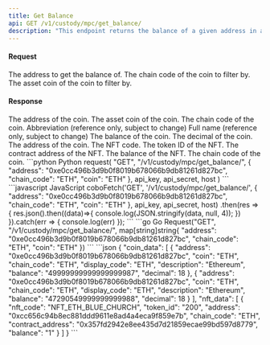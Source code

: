 ```yaml
---
title: Get Balance
api: GET /v1/custody/mpc/get_balance/ 
description: "This endpoint returns the balance of a given address in a custody wallet. The response contains information about the coins and NFTs held by the address, including their balance, decimal, and description."
---
```

#### Request
<ParamField query="address" type="String" required>The address to get the balance of.</ParamField>
<ParamField query="chain_code" type="String" >The chain code of the coin to filter by.</ParamField>
<ParamField query="coin" type="String" >The asset coin of the coin to filter by.</ParamField>

#### Response
<ResponseField name="coin_data" type="object[ ]">
    <Expandable title="object">
        <ResponseField name="address" type="String" >The address of the coin.</ResponseField>
        <ResponseField name="coin" type="String" >The asset coin of the coin.</ResponseField>
        <ResponseField name="chain_code" type="String" >The chain code of the coin.</ResponseField>
        <ResponseField name="display_code" type="String" >Abbreviation (reference only, subject to change)</ResponseField>
        <ResponseField name="description" type="String" >Full name (reference only, subject to change)</ResponseField>
        <ResponseField name="balance" type="String" >The balance of the coin.</ResponseField>
        <ResponseField name="decimal" type="Int" >The decimal of the coin.</ResponseField>
    </Expandable>
</ResponseField>

<ResponseField name="nft_data" type="object[ ]">
    <Expandable title="object">
        <ResponseField name="address" type="String" >The address of the coin.</ResponseField>
        <ResponseField name="nft_code" type="String" >The NFT code.</ResponseField>
        <ResponseField name="token_id" type="String" >The token ID of the NFT.</ResponseField>
        <ResponseField name="contract_address" type="String" >The contract address of the NFT.</ResponseField>
        <ResponseField name="balance" type="String" >The balance of the NFT.</ResponseField>
        <ResponseField name="chain_code" type="String" >The chain code of the coin.</ResponseField>
    </Expandable>
</ResponseField>

<RequestExample>
```python Python
request(
    "GET",
    "/v1/custody/mpc/get_balance/",
    {
        "address": "0xe0cc496b3d9b0f8019b678066b9db81261d827bc",
        "chain_code": "ETH",
        "coin": "ETH"
    },
    api_key, api_secret, host
)
```
```javascript JavaScript
coboFetch('GET', '/v1/custody/mpc/get_balance/', {
    "address": "0xe0cc496b3d9b0f8019b678066b9db81261d827bc",
    "chain_code": "ETH",
    "coin": "ETH"
}, api_key, api_secret, host)
    .then(res => {
        res.json().then((data)=>{
            console.log(JSON.stringify(data, null, 4));
        })
    }).catch(err => {
        console.log(err)
    });
```
```go Go
Request("GET", "/v1/custody/mpc/get_balance/", map[string]string{
    "address": "0xe0cc496b3d9b0f8019b678066b9db81261d827bc",
    "chain_code": "ETH",
    "coin": "ETH"
})
```
</RequestExample>

<ResponseExample>
```json
{
  "coin_data": [
    {
      "address": "0xe0cc496b3d9b0f8019b678066b9db81261d827bc",
      "coin": "ETH",
      "chain_code": "ETH",
      "display_code": "ETH",
      "description": "Ethereum",
      "balance": "49999999999999999987",
      "decimal": 18
    },
    {
      "address": "0xe0cc496b3d9b0f8019b678066b9db81261d827bc",
      "coin": "ETH",
      "chain_code": "ETH",
      "display_code": "ETH",
      "description": "Ethereum",
      "balance": "47290549999999999988",
      "decimal": 18
    }
  ],
  "nft_data": [
    {
      "nft_code": "NFT_ETH_BLUE_CHURCH",
      "token_id": "200",
      "address": "0xcc656c94b8ec881ddd9611e8ad4a4eca9f859e7b",
      "chain_code": "ETH",
      "contract_address": "0x357fd2942e8ee435d7d21859ecae99bd597d8779",
      "balance": "1"
    }
  ]
}
```
</ResponseExample>
